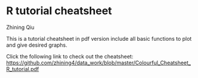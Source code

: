 # R tutorial cheatsheet

Zhining Qiu

This is a tutorial cheatsheet in pdf version include all basic functions to plot and give desired graphs.

Click the following link to check out the cheatsheet:
[https://github.com/zhining4/data_work/blob/master/Colourful_Cheatsheet_R_tutorial.pdf](https://github.com/zhining4/data_work/blob/master/Colourful_Cheatsheet_R_tutorial.pdf) 



